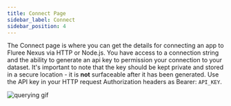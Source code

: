 ```yaml
---
title: Connect Page
sidebar_label: Connect
sidebar_position: 4
---
```


The Connect page is where you can get the details for connecting an app to Fluree Nexus via HTTP or Node.js.
You have access to a connection string and the ability to generate an api key to permission your connection to your dataset.
It's important to note that the key should be kept private and stored in a secure location - it is **not** surfaceable after it has been generated.
Use the API key in your HTTP request Authorization headers as Bearer: `API_KEY`.

![querying gif](/img/connecting.gif)
